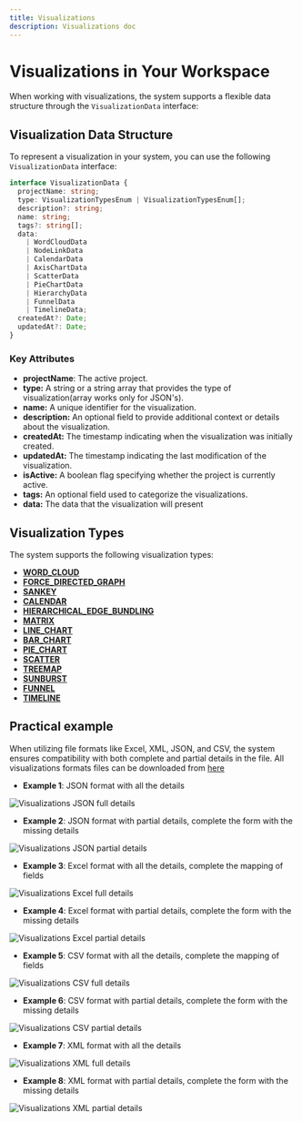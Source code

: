 ```yaml
---
title: Visualizations
description: Visualizations doc
---
```


# Visualizations in Your Workspace

When working with visualizations, the system supports a flexible data structure through the `VisualizationData` interface:

## Visualization Data Structure

To represent a visualization in your system, you can use the following `VisualizationData` interface:

```typescript
interface VisualizationData {
  projectName: string;
  type: VisualizationTypesEnum | VisualizationTypesEnum[];
  description?: string;
  name: string;
  tags?: string[];
  data:
    | WordCloudData
    | NodeLinkData
    | CalendarData
    | AxisChartData
    | ScatterData
    | PieChartData
    | HierarchyData
    | FunnelData 
    | TimelineData;
  createdAt?: Date;
  updatedAt?: Date;
}
```

### Key Attributes
- **projectName**: The active project.
- **type:** A string or a string array that provides the type of visualization(array works only for JSON's).
- **name:** A unique identifier for the visualization.
- **description:** An optional field to provide additional context or details about the visualization.
- **createdAt:** The timestamp indicating when the visualization was initially created.
- **updatedAt:** The timestamp indicating the last modification of the visualization.
- **isActive:** A boolean flag specifying whether the project is currently active.
- **tags:** An optional field used to categorize the visualizations.
- **data:** The data that the visualization will present

## Visualization Types

The system supports the following visualization types:

- [**WORD_CLOUD**](/guides/word-cloud/)
- [**FORCE_DIRECTED_GRAPH**](/guides/forced-layout-graph/)
- [**SANKEY**](/guides/sankey/)
- [**CALENDAR**](/guides/calendar/)
- [**HIERARCHICAL_EDGE_BUNDLING**](/guides/hierarchical-edge-bundling/)
- [**MATRIX**](/guides/matrix/)
- [**LINE_CHART**](/guides/line-chart/)
- [**BAR_CHART**](/guides/bar-chart/)
- [**PIE_CHART**](/guides/pie-chart/)
- [**SCATTER**](/guides/scatter/)
- [**TREEMAP**](/guides/tree-map/)
- [**SUNBURST**](/guides/sun-burst/)
- [**FUNNEL**](guides/funnel/)
- [**TIMELINE**](guides/timeline/)

## Practical example

When utilizing file formats like Excel, XML, JSON, and CSV, the system ensures compatibility with both complete and partial details in the file.
All visualizations formats files can be downloaded from [here](/illustry_file_formats.zip)

- **Example 1**: JSON format with all the details

![Visualizations JSON full details](/src/assets/visualizations_json_full.gif)

- **Example 2**: JSON format with partial details, complete the form with the missing details

![Visualizations JSON partial details](/src/assets/visualizations_json_partial.gif)

- **Example 3**: Excel format with all the details, complete the mapping of fields

![Visualizations Excel full details](/src/assets/visualizations_excel_full.gif)

- **Example 4**: Excel format with partial details, complete the form with the missing details

![Visualizations Excel partial details](/src/assets/visualizations_excel_partial.gif)

- **Example 5**: CSV format with all the details, complete the mapping of fields

![Visualizations CSV full details](/src/assets/visualizations_csv_full.gif)

- **Example 6**: CSV format with partial details, complete the form with the missing details

![Visualizations CSV partial details](/src/assets/visualizations_csv_partial.gif)

- **Example 7**: XML format with all the details

![Visualizations XML full details](/src/assets/visualizations_xml_full.gif)

- **Example 8**: XML format with partial details, complete the form with the missing details

![Visualizations XML partial details](/src/assets/visualizations_xml_partial.gif)